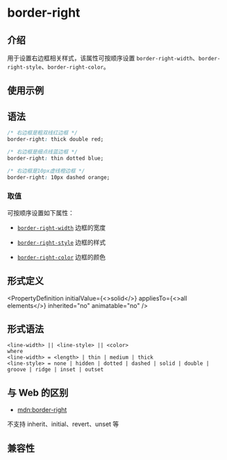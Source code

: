 # border-right

## 介绍

用于设置右边框相关样式，该属性可按顺序设置 `border-right-width`、`border-right-style`、`border-right-color`。

## 使用示例


<Go
  example="css-api"
  defaultFile="src/border-right/App.tsx"
  img="/assets/doc/css/border-right.jpg"
  defaultEntryFile="dist/border-right.lynx.bundle"
  entry="src/border-right"
/>

## 语法

```css
/* 右边框是粗双线红边框 */
border-right: thick double red;

/* 右边框是细点线蓝边框 */
border-right: thin dotted blue;

/* 右边框是10px虚线橙边框 */
border-right: 10px dashed orange;
```

### 取值

可按顺序设置如下属性：

- [`border-right-width`](./border-right-width.mdx)
  边框的宽度

- [`border-right-style`](./border-right-style.mdx)
  边框的样式

- [`border-right-color`](./border-right-color.mdx)
  边框的颜色

## 形式定义


<PropertyDefinition
  initialValue={<>solid</>}
  appliesTo={<>all elements</>}
  inherited="no"
  animatable="no"
/>

## 形式语法

```
<line-width> || <line-style> || <color>
where
<line-width> = <length> | thin | medium | thick
<line-style> = none | hidden | dotted | dashed | solid | double | groove | ridge | inset | outset
```

## 与 Web 的区别

- [mdn:border-right](https://developer.mozilla.org/en-US/docs/Web/CSS/border-right)

不支持 inherit、initial、revert、unset 等

## 兼容性


<LegacyCompatTable metadata="css/properties/border-right" />
